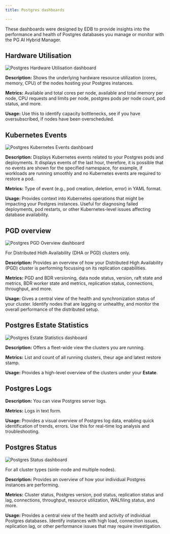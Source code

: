```yaml
---
title: Postgres dashboards

---
```


These dashboards were designed by EDB to provide insights into the performance and health of Postgres databases you manage or monitor with the PG AI Hybrid Manager.

## Hardware Utilisation

![Postgres Hardware Utilisation dashboard](images/postgres_hardware_dashboard.png)

**Description:** Shows the underlying hardware resource utilization (cores, memory, CPU) of the nodes hosting your Postgres instances.

**Metrics:** Available and total cores per node, available and total memory per node, CPU requests and limits per node, postgres pods per node count, pod status, and more.

**Usage:** Use this to identify capacity bottlenecks, see if you have oversubscribed, if nodes have been overscheduled.

## Kubernetes Events

![Postgres Kubernetes Events dashboard](images/postgres_k8s_events_dashboard.png)

**Description:** Displays Kubernetes events related to your Postgres pods and deployments. It displays events of the last hour, therefore, it is possible that no events are shown for the specified namespace, for example, if workloads are running smoothly and no Kubernetes events are required to restore a pod.

**Metrics:** Type of event (e.g., pod creation, deletion, error) in YAML format.

**Usage:** Provides context into Kubernetes operations that might be impacting your Postgres instances. Useful for diagnosing failed deployments, pod restarts, or other Kubernetes-level issues affecting database availability.

## PGD overview

![Postgres PGD Overview dashboard](images/postgres_PGD_dashboard.png)

For Distributed Hidh Availability (DHA or PGD) clusters only. 

**Description:** Provides an overview of how your Distributed High Availability (PGD) cluster is performing focussing on its replication capabilities.

**Metrics:** PGD and BDR versioning, data node status, version, raft state and metrics, BDR worker state and metrics, replication status, connections, throughput, and more. 

**Usage:** Gives a central view of the health and synchronization status of your cluster. Identify nodes that are lagging or unhealthy, and monitor the overall performance of the distributed setup.

## Postgres Estate Statistics

![Postgres Estate Statistics dashboard](images/postgres_estatestats_dashboard.png)

**Description:** Offers a fleet-wide view the clusters you are running.

**Metrics:** List and count of all running clusters, theur age and latest restore stamp.

**Usage:** Provides a high-level overview of the clusters under your **Estate**. 

## Postgres Logs

**Description:** You can view Postgres server logs.

**Metrics:** Logs in text form.

**Usage:** Provides a visual overview of Postgres log data, enabling quick identification of trends, errors. Use this for real-time log analysis and troubleshooting.

## Postgres Status

![Postgres Status dashboard](images/postgres_status_dashboard.png)

For all cluster types (sinle-node and multiple nodes).

**Description:** Provides an overview of how your individual Postgres instances are performing.

**Metrics:** Cluster status, Postgres version, pod status, replication status and lag, connections, throughput, resource utilization, WALfiling status, and more.

**Usage:** Provides a central view of the health and activity of individual Postgres databases. Identify instances with high load, connection issues, replication lag, or other performance issues that may require investigation.
